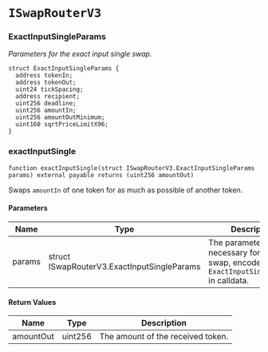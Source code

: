 # `ISwapRouterV3`

### ExactInputSingleParams

_Parameters for the exact input single swap._

```solidity
struct ExactInputSingleParams {
  address tokenIn;
  address tokenOut;
  uint24 tickSpacing;
  address recipient;
  uint256 deadline;
  uint256 amountIn;
  uint256 amountOutMinimum;
  uint160 sqrtPriceLimitX96;
}
```

### exactInputSingle

```solidity
function exactInputSingle(struct ISwapRouterV3.ExactInputSingleParams params) external payable returns (uint256 amountOut)
```

Swaps `amountIn` of one token for as much as possible of another token.

#### Parameters

| Name | Type | Description |
| ---- | ---- | ----------- |
| params | struct ISwapRouterV3.ExactInputSingleParams | The parameters necessary for the swap, encoded as `ExactInputSingleParams` in calldata. |

#### Return Values

| Name | Type | Description |
| ---- | ---- | ----------- |
| amountOut | uint256 | The amount of the received token. |

